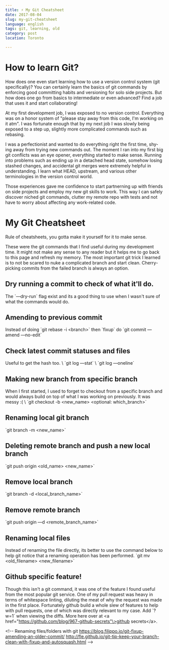```yaml
---
title: ⚡️ My Git Cheatsheet
date: 2017-08-04
slug: my-git-cheatsheet
language: english
tags: git, learning, old
category: post
location: Toronto

---
```

# How to learn Git?
How does one even start learning how to use a version control system (git specifically)? You can certainly learn the basics of git commands by enforcing good committing habits and versioning for solo side projects. But how does one go from basics to intermediate or even advanced? Find a job that uses it and start collaborating!

At my first development job, I was exposed to no version control. Everything was on a honor system of "please stay away from this code, I'm working on it atm". I was fortunate enough that by my next job I was slowly being exposed to a step up, slightly more complicated commands such as rebasing. 

I was a perfectionist and wanted to do everything right the first time, shy-ing away from trying new commands out. The moment I ran into my first big git conflicts was an eye opener, everything started to make sense. Running into problems such as ending up in a detached head state, somehow losing stashed changes, and accidental git merges were extremely helpful in understanding. I learn what HEAD, upstream, and various other terminologies in the version control world. 

Those experiences gave me confidence to start partnerning up with friends on side projects and employ my new git skills to work. This way I can safely discover niched git commands, clutter my remote repo with tests and not have to worry about affecting any work-related code.

# My Git Cheatsheet
Rule of cheatsheets, you gotta make it yourself for it to make sense. 

These were the git commands that I find useful during my development time. It might not make any sense to any reader but it helps me to go back to this page and refresh my memory. The most important git trick I learned is to not be scared to nuke a complicated branch and start clean. Cherry-picking commits from the failed branch is always an option.

## Dry running a commit to check of what it'll do.
The \`—dry-run\` flag exist and its a good thing to use when I wasn't sure of what the commands would do.

## Amending to previous commit
Instead of doing \`git rebase -i \<branch\>\` then \`fixup\` do \`git commit —amend —no-edit\`

## Check latest commit statuses and files
Useful to get the hash too. \\
\`git log —stat\` \\
\`git log —oneline\`

## Making new branch from specific branch
When I first started, I used to forget to checkout from a specific branch and would always build on top of what I was working on previously. It was messy :( \\
\`git checkout -b \<new_name\> \<optional: which_branch\>\`

## Renaming local git branch
\`git branch -m \<new_name\>\`

## Deleting remote branch and push a new local branch
\`git push origin \<old_name\> \<new_name\>\`

## Remove local branch
\`git branch -d \<local_branch_name\>\`

## Remove remote branch
\`git push origin —d \<remote_branch_name\>\`

## Renaming local files
Instead of renaming the file directly, its better to use the command below to help git notice that a renaming operation has been performed.
\`git mv \<old_filename\> \<new_filename\>\`

## Github specific feature!
Though this isn't a git command, it was one of the feature I found useful from the most popular git service. One of my pull request was heavy in terms of whitespace linting, diluting the meat of why the request was made in the first place. Fortunately github build a whole slew of features to help with pull requests, one of which was directly relevant to my case. Add \`?w=1\` when viewing the diffs. More here over at \<a href="https://github.com/blog/967-github-secrets"\>github secrets\</a\>.

\<!-- Renaming files/folders with git
https://blog.filippo.io/git-fixup-amending-an-older-commit/
http://fle.github.io/git-tip-keep-your-branch-clean-with-fixup-and-autosquash.html --\>
